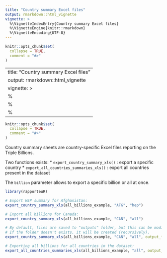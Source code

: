 ```yaml
---
title: "Country summary Excel files"
output: rmarkdown::html_vignette
vignette: >
  %\VignetteIndexEntry{Country summary Excel files}
  %\VignetteEngine{knitr::rmarkdown}
  %\VignetteEncoding{UTF-8}
---
```


```r
knitr::opts_chunk$set(
  collapse = TRUE,
  comment = "#>"
)
```

---
title: "Country summary Excel files"
output: rmarkdown::html_vignette
vignette: >
  %\VignetteIndexEntry{Country summary Excel files}
  %\VignetteEngine{knitr::rmarkdown}
  %\VignetteEncoding{UTF-8}
---

```r
knitr::opts_chunk$set(
  collapse = TRUE,
  comment = "#>"
)
```

Country summary sheets are country-specific Excel files reporting on the Triple Billions.

Two functions exists:
* `export_country_summary_xls()` : export a specific country
* `export_all_countries_summaries_xls()` : export all countries present in the dataset

The `billion` parameter allows to export a specific billion or all at once.

```r
library(rapporteuR)

# Export HEP summary for Afghanistan:
export_country_summary_xls(all_billions_example, "AFG", "hep")

# Export all billions for Canada:
export_country_summary_xls(all_billions_example, "CAN", "all")

# By default, files are saved to "outputs" folder, but this can be modified with `output_folder'.
# If the folder doesn't exists, it will be created (recursively).
export_country_summary_xls(all_billions_example, "CAN", "all", output_folder = "outputs/all/CAN")

# Exporting all billions for all countries in the dataset:
export_all_countries_summaries_xls(all_billions_example, "all", output_folder = "outputs/all")

```
